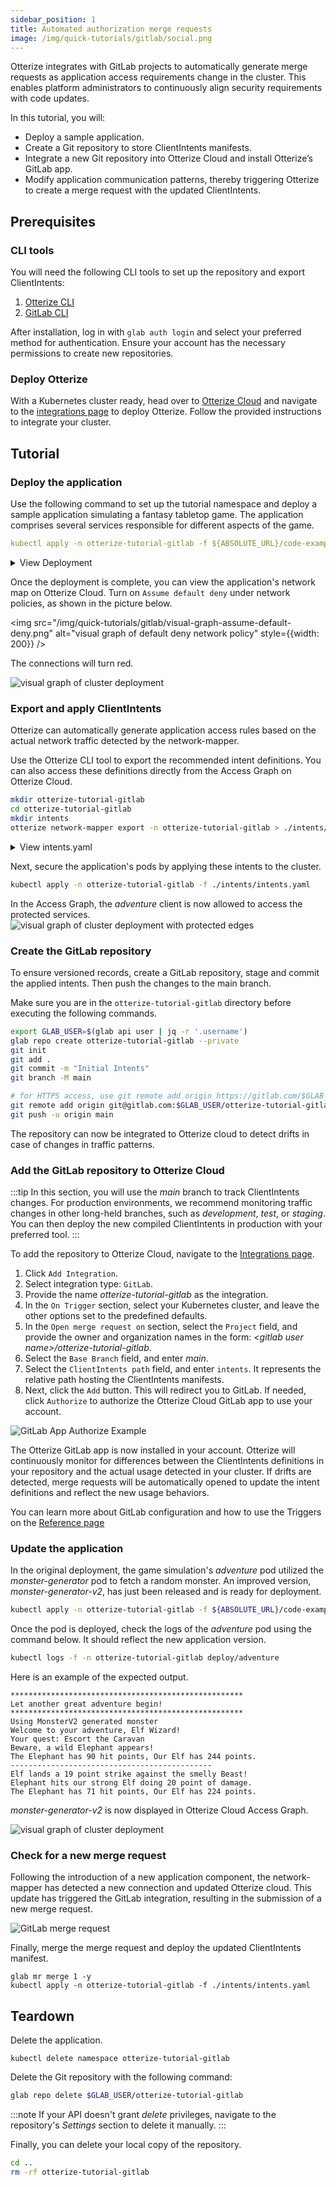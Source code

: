 ```yaml
---
sidebar_position: 1
title: Automated authorization merge requests
image: /img/quick-tutorials/gitlab/social.png
---
```


Otterize integrates with GitLab projects to automatically generate merge requests as application access requirements change in the cluster. This enables platform administrators to continuously align security requirements with code updates.

In this tutorial, you will:

- Deploy a sample application.
- Create a Git repository to store ClientIntents manifests.
- Integrate a new Git repository into Otterize Cloud and install Otterize’s GitLab app.
- Modify application communication patterns, thereby triggering Otterize to create a merge request with the updated ClientIntents.

## Prerequisites

### CLI tools
You will need the following CLI tools to set up the repository and export ClientIntents:

1. [Otterize CLI](https://docs.otterize.com/overview/installation#install-the-otterize-cli)
2. [GitLab CLI](https://gitlab.com/gitlab-org/cli)

After installation, log in  with `glab auth login` and select your preferred method for authentication. Ensure your account has the necessary permissions to create new repositories.

### Deploy Otterize


With a Kubernetes cluster ready, head over to [Otterize Cloud](https://app.otterize.com/) and navigate to the [integrations page](https://app.otterize.com/integrations) to deploy Otterize. Follow the provided instructions to integrate your cluster.

## Tutorial

### Deploy the application 

Use the following command to set up the tutorial namespace and deploy a sample application simulating a fantasy tabletop game. The application comprises several services responsible for different aspects of the game.

```yaml
kubectl apply -n otterize-tutorial-gitlab -f ${ABSOLUTE_URL}/code-examples/gitlab/all.yaml
```
<details>
    <summary>View Deployment</summary>

```yaml
{@include: ../../../../static/code-examples/gitlab/all.yaml}
```
</details>

Once the deployment is complete, you can view the application's network map on Otterize Cloud. Turn on `Assume default deny` under network policies, as shown in the picture below.

<img
    src="/img/quick-tutorials/gitlab/visual-graph-assume-default-deny.png"
    alt="visual graph of default deny network policy"
    style={{width: 200}}
/>

The connections will turn red.

<img
    src="/img/quick-tutorials/gitlab/visual-graph-unsecure-deploy.png"
    alt="visual graph of cluster deployment"
/>


### Export and apply ClientIntents

Otterize can automatically generate application access rules based on the actual network traffic detected by the network-mapper.

Use the Otterize CLI tool to export the recommended intent definitions. You can also access these definitions directly from the Access Graph on Otterize Cloud.

```bash
mkdir otterize-tutorial-gitlab
cd otterize-tutorial-gitlab
mkdir intents
otterize network-mapper export -n otterize-tutorial-gitlab > ./intents/intents.yaml
```
<details>
    <summary>View intents.yaml</summary>

```yaml
apiVersion: k8s.otterize.com/v2beta1
kind: ClientIntents
metadata:
  name: adventure
  namespace: otterize-tutorial-gitlab
spec:
  workload:
    name: adventure
  targets:
    - service:
        name: character-generator
    - service:
        name: monster-generator
    - service:
        name: quest-generator
    - service:
        name: treasure-generator
```
</details>

Next, secure the application's pods by applying these intents to the cluster.

```bash
kubectl apply -n otterize-tutorial-gitlab -f ./intents/intents.yaml
```
In the Access Graph, the *adventure* client is now allowed to access the protected services.
<img
    src="/img/quick-tutorials/gitlab/protected-services.gif"
    alt="visual graph of cluster deployment with protected edges"
/>

### Create the GitLab repository

To ensure versioned records, create a GitLab repository, stage and commit the applied intents. Then push the changes to the main branch.

Make sure you are in the `otterize-tutorial-gitlab` directory before executing the following commands.

```bash
export GLAB_USER=$(glab api user | jq -r '.username')
glab repo create otterize-tutorial-gitlab --private
git init
git add .
git commit -m "Initial Intents"
git branch -M main

# for HTTPS access, use git remote add origin https://gitlab.com/$GLAB_USER/otterize-tutorial-gitlab.git
git remote add origin git@gitlab.com:$GLAB_USER/otterize-tutorial-gitlab.git
git push -u origin main
```

The repository can now be integrated to Otterize cloud to detect drifts in case of changes in traffic patterns.

### Add the GitLab repository to Otterize Cloud

:::tip
In this section, you will use the *main* branch to track ClientIntents changes. For production environments, we recommend monitoring traffic changes in other long-held branches, such as *development*, *test*, or *staging*. You can then deploy the new compiled ClientIntents in production with your preferred tool.
:::

To add the repository to Otterize Cloud, navigate to the [Integrations page](https://app.otterize.com/integrations).

1. Click `Add Integration`.
2. Select integration type: `GitLab`.
3. Provide the name *otterize-tutorial-gitlab* as the integration.
4. In the `On Trigger` section, select your Kubernetes cluster, and leave the other options set to the predefined defaults.
5. In the `Open merge request on` section, select the `Project` field, and provide the owner and organization names in the form: *<gitlab user name\>/otterize-tutorial-gitlab*.
6. Select the `Base Branch` field, and enter *main*.
7. Select the `ClientIntents path` field, and enter `intents`. It represents the relative path hosting the ClientIntents manifests.
8. Next, click the `Add` button. This will redirect you to GitLab. If needed, click `Authorize` to authorize the Otterize Cloud GitLab app to use your account.

<img className="tw-w-96 tw-block tw-mx-auto tw-mb-4"
    src="/img/quick-tutorials/gitlab/authorize-gitlab-app.png"
    alt="GitLab App Authorize Example"
/>

The Otterize GitLab app is now installed in your account. Otterize will continuously monitor for differences between the ClientIntents definitions in your repository and the actual usage detected in your cluster. If drifts are detected, merge requests will be automatically opened to update the intent definitions and reflect the new usage behaviors.

You can learn more about GitLab configuration and how to use the Triggers on the [Reference page](/features/gitlab/reference)

### Update the application

In the original deployment, the game simulation's *adventure* pod utilized the *monster-generator* pod to fetch a random monster. An improved version, *monster-generator-v2*, has just been released and is ready for deployment.

```bash
kubectl apply -n otterize-tutorial-gitlab -f ${ABSOLUTE_URL}/code-examples/gitlab/all-v2.yaml
```

Once the pod is deployed, check the logs of the *adventure* pod using the command below. It should reflect the new application version.

```bash
kubectl logs -f -n otterize-tutorial-gitlab deploy/adventure
```

Here is an example of the expected output.

```
****************************************************
Let another great adventure begin!
****************************************************
Using MonsterV2 generated monster
Welcome to your adventure, Elf Wizard!
Your quest: Escort the Caravan
Beware, a wild Elephant appears!
The Elephant has 90 hit points, Our Elf has 244 points.
---------------------------------------------
Elf lands a 19 point strike against the smelly Beast!
Elephant hits our strong Elf doing 20 point of damage.
The Elephant has 71 hit points, Our Elf has 224 points.
```

*monster-generator-v2* is now displayed in Otterize Cloud Access Graph.

<img
    src="/img/quick-tutorials/gitlab/visual-graph-updated-services.png"
    alt="visual graph of cluster deployment"
/>

### Check for a new merge request

Following the introduction of a new application component, the network-mapper has detected a new connection and updated Otterize cloud. This update has triggered the GitLab integration, resulting in the submission of a new merge request.

<img
    src="/img/quick-tutorials/gitlab/merge-request.png"
    alt="GitLab merge request"
/>

Finally, merge the merge request and deploy the updated ClientIntents manifest.

```text
glab mr merge 1 -y
kubectl apply -n otterize-tutorial-gitlab -f ./intents/intents.yaml
```

## Teardown

Delete the application.

```*bash*
kubectl delete namespace otterize-tutorial-gitlab
```

Delete the Git repository with the following command:

```bash
glab repo delete $GLAB_USER/otterize-tutorial-gitlab
```
:::note
If your API doesn't grant *delete* privileges, navigate to the repository's *Settings* section to delete it manually.
:::

Finally, you can delete your local copy of the repository.

```bash
cd ..
rm -rf otterize-tutorial-gitlab
```
